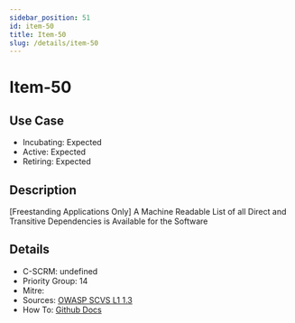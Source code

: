 ```yaml
---
sidebar_position: 51
id: item-50
title: Item-50
slug: /details/item-50
---
```


# Item-50

## Use Case

- Incubating: Expected
- Active: Expected
- Retiring: Expected

## Description

[Freestanding Applications Only] A Machine Readable List of all Direct and Transitive Dependencies is Available for the Software

## Details

- C-SCRM: undefined
- Priority Group: 14
- Mitre: 
- Sources: [OWASP SCVS L1 1.3](https://scvs.owasp.org/scvs/v1-inventory/#verification-requirements)
- How To: [Github Docs](https://docs.github.com/en/code-security/supply-chain-security/understanding-your-software-supply-chain/about-supply-chain-security#what-is-the-dependency-graph)

